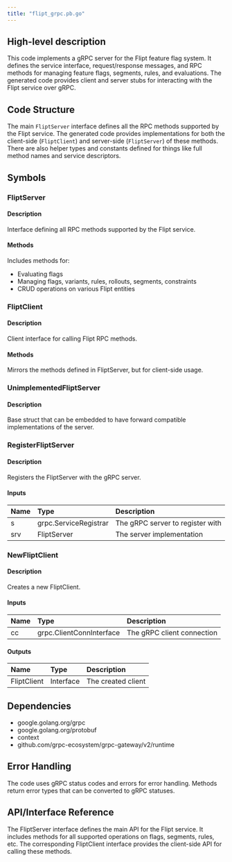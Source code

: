 ```yaml
---
title: "flipt_grpc.pb.go"
---
```


## High-level description

This code implements a gRPC server for the Flipt feature flag system. It defines the service interface, request/response messages, and RPC methods for managing feature flags, segments, rules, and evaluations. The generated code provides client and server stubs for interacting with the Flipt service over gRPC.

## Code Structure

The main `FliptServer` interface defines all the RPC methods supported by the Flipt service. The generated code provides implementations for both the client-side (`FliptClient`) and server-side (`FliptServer`) of these methods. There are also helper types and constants defined for things like full method names and service descriptors.

## Symbols

### FliptServer
#### Description
Interface defining all RPC methods supported by the Flipt service.

#### Methods
Includes methods for:
- Evaluating flags
- Managing flags, variants, rules, rollouts, segments, constraints
- CRUD operations on various Flipt entities

### FliptClient 
#### Description
Client interface for calling Flipt RPC methods.

#### Methods
Mirrors the methods defined in FliptServer, but for client-side usage.

### UnimplementedFliptServer
#### Description
Base struct that can be embedded to have forward compatible implementations of the server.

### RegisterFliptServer
#### Description
Registers the FliptServer with the gRPC server.

#### Inputs
| Name | Type | Description |
|:-----|:-----|:------------|
| s | grpc.ServiceRegistrar | The gRPC server to register with |
| srv | FliptServer | The server implementation |

### NewFliptClient
#### Description
Creates a new FliptClient.

#### Inputs
| Name | Type | Description |
|:-----|:-----|:------------|
| cc | grpc.ClientConnInterface | The gRPC client connection |

#### Outputs
| Name | Type | Description |
|:-----|:-----|:------------|
| FliptClient | Interface | The created client |

## Dependencies
- google.golang.org/grpc
- google.golang.org/protobuf
- context
- github.com/grpc-ecosystem/grpc-gateway/v2/runtime

## Error Handling
The code uses gRPC status codes and errors for error handling. Methods return error types that can be converted to gRPC statuses.

## API/Interface Reference
The FliptServer interface defines the main API for the Flipt service. It includes methods for all supported operations on flags, segments, rules, etc. The corresponding FliptClient interface provides the client-side API for calling these methods.
